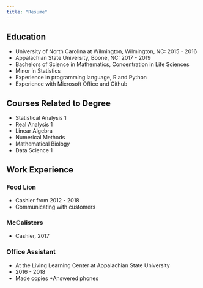 ```yaml
---
title: "Resume"
---
```


## Education

* University of North Carolina at Wilmington, Wilmington, NC: 2015 - 2016
* Appalachian State University, Boone, NC: 2017 - 2019 
* Bachelors of Science in Mathematics, Concentration in Life Sciences
* Minor in Statistics
* Experience in programming language, R and Python
* Experience with Microsoft Office and Github

## Courses Related to Degree

* Statistical Analysis 1
* Real Analysis 1
* Linear Algebra 
* Numerical Methods
* Mathematical Biology
* Data Science 1

## Work Experience

### Food Lion
* Cashier from 2012 - 2018
* Communicating with customers

### McCalisters 
* Cashier, 2017

### Office Assistant
* At the Living Learning Center at Appalachian State University
* 2016 - 2018
* Made copies
*Answered phones



